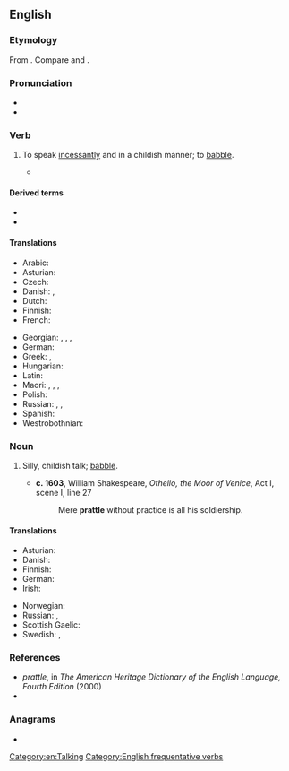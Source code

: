 ==English==

===Etymology===
From {{suffix|en|prate|le|gloss2=early modern English frequentative suffix}}. Compare {{cog|nl|pruttelen}} and {{cog|nl|preutelen|t=to mutter}}.

===Pronunciation===
* {{IPA|en|/ˈpɹætəl/}}
* {{rhymes|en|ætəl}}

===Verb===
{{en-verb|prattl}}

# {{lb|en|ambitransitive}} To speak [[incessantly]] and in a childish manner; to [[babble]].
#: {{syn|en|Thesaurus:prattle}}
#* {{quote-book|en|year=1952|author=Daphne Du Maurier|authorlink=Daphne Du Maurier|title=The Apple Tree|chapter=Monte Verità|passage=I looked across at Anna, and I noticed that her eyes had grown strangely blank, without expression. I felt instinctively that the subject brought up by Victor was one she would not have chosen. Victor, insensitive to this, went '''prattling''' on.}}

====Derived terms====
* {{l|en|prattler}}
* {{l|en|prattlingly}}

====Translations====
{{trans-top|to talk incessantly; to babble}}
* Arabic: {{t|ar|بَقَّ}}
* Asturian: {{t+|ast|esbabayar}}
* Czech: {{t+|cs|plkat}}
* Danish: {{t|da|plapre}}, {{t|da|pludre}}
* Dutch: {{t+|nl|ratelen}}
* Finnish: {{t|fi|pälättää}}
* French: {{t+|fr|bavarder}}
{{trans-mid}}
* Georgian: {{t|ka|ტიტინი}}, {{t|ka|ტიკტიკი}}, {{t|ka|ყბედობა}}, {{t|ka|ლაქლაქი}}
* German: {{t+|de|schwatzen}}
* Greek: {{t+|el|φλυαρώ}}, {{t+|el|κελαηδώ}}
* Hungarian: {{t+|hu|csacsog}}
* Latin: {{t|la|garriō}}
* Maori: {{t|mi|pahupahu}}, {{t|mi|hautete}}, {{t|mi|hote}}, {{t|mi|tarawhete}}
* Polish: {{t+|pl|paplać}}
* Russian: {{t+|ru|лепета́ть|impf}}, {{t+|ru|болта́ть|impf}}, {{t+|ru|трепа́ться|impf}}
* Spanish: {{t+|es|parlotear}}
* Westrobothnian: {{t|gmq-bot|blaver}}
{{trans-bottom}}

===Noun===
{{en-noun|-}}

# Silly, childish talk; [[babble]].
#: {{syn|en|Thesaurus:nonsense|Thesaurus:chatter}}
#* '''c. 1603''', William Shakespeare, ''Othello, the Moor of Venice'', Act I, scene I, line 27
#*: Mere '''prattle''' without practice is all his soldiership.

====Translations====
{{trans-top|babble}}
* Asturian: {{t+|ast|esbabaye|m}}
* Danish: {{t|da|pludren|c}}
* Finnish: {{t+|fi|pälätys}}
* German: {{t+|de|Geplapper|n}}
* Irish: {{t|ga|gliogar|m}}
{{trans-mid}}
* Norwegian: {{t+|no|bable}}
* Russian: {{t+|ru|ле́пет|m}}, {{t+|ru|болтовня́|f}}
* Scottish Gaelic: {{t|gd|goileam|m}}
* Swedish: {{t+|sv|pladder}}, {{t+|sv|joller}}
{{trans-bottom}}

===References===
* ''prattle'', in ''The American Heritage Dictionary of the English Language, Fourth Edition'' (2000)
* {{R:Online Etymology Dictionary}}

===Anagrams===
* {{anagrams|en|a=aelprtt|Platter|partlet|platter}}

[[Category:en:Talking]]
[[Category:English frequentative verbs]]